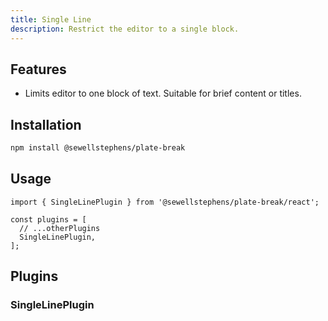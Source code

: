```yaml
---
title: Single Line
description: Restrict the editor to a single block.
---
```


<ComponentPreview name="playground-demo" id="singleline" />

<PackageInfo>

## Features

- Limits editor to one block of text. Suitable for brief content or titles.

</PackageInfo>

## Installation

```bash
npm install @sewellstephens/plate-break
```

## Usage

```tsx
import { SingleLinePlugin } from '@sewellstephens/plate-break/react';

const plugins = [
  // ...otherPlugins
  SingleLinePlugin,
];
```

## Plugins

### SingleLinePlugin
